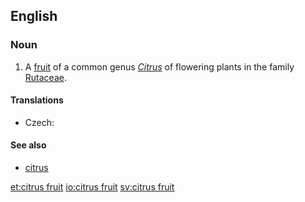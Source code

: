 ==English==
{{rfi}}
{{wikipedia}}
{{wikispecies|Citrus}}
===Noun===
{{en-noun|head=[[citrus]] [[fruit]]}}

# A [[fruit]] of a common genus ''[[Citrus]]'' of flowering plants in the family [[Rutaceae]].

====Translations====
{{trans-top|fruit of genus in family Rutaceae}}
* Czech: {{t-|cs|citrusové ovoce|n}}
{{trans-mid}}
{{trans-bottom}}

====See also====
* [[citrus]]

[[et:citrus fruit]]
[[io:citrus fruit]]
[[sv:citrus fruit]]